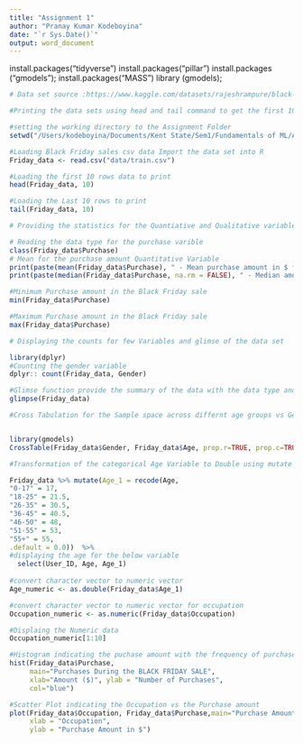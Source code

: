 ```yaml
---
title: "Assignment 1"
author: "Pranay Kumar Kodeboyina"
date: "`r Sys.Date()`"
output: word_document
---
```


install.packages("tidyverse")
install.packages("pillar")
install.packages ("gmodels"); install.packages("MASS")
library (gmodels);




```r

# Data set source :https://www.kaggle.com/datasets/rajeshrampure/black-friday-sale

#Printing the data sets using head and tail command to get the first 10 observations

#setting the working directory to the Assignment Folder
setwd("/Users/kodeboyina/Documents/Kent State/Sem1/Fundamentals of ML/Assigment1")

#Loading Black Friday sales csv data Import the data set into R
Friday_data <- read.csv("data/train.csv")

#Loading the first 10 rows data to print
head(Friday_data, 10)

#Loading the Last 10 rows to print
tail(Friday_data, 10)
```


```r
# Providing the statistics for the Quantiative and Qualitative variables

# Reading the data type for the purchase varible
class(Friday_data$Purchase)
# Mean for the purchase amount Quantitative Variable
print(paste(mean(Friday_data$Purchase), " - Mean purchase amount in $ for black Friday sale"))
print(paste(median(Friday_data$Purchase, na.rm = FALSE), " - Median amount in $ for black Friday sale"))

#Minimum Purchase amount in the Black Friday sale
min(Friday_data$Purchase)

#Maximum Purchase amount in the Black Friday sale
max(Friday_data$Purchase)
```



```r
# Displaying the counts for few Variables and glimse of the data set

library(dplyr)
#Counting the gender variable
dplyr:: count(Friday_data, Gender)

#Glimse function provide the summary of the data with the data type and categories
glimpse(Friday_data)

```



```r

#Cross Tabulation for the Sample space across differnt age groups vs Gender and displaying the row and column percentages


library(gmodels)
CrossTable(Friday_data$Gender, Friday_data$Age, prop.r=TRUE, prop.c=TRUE)

```

```r
#Transformation of the categorical Age Variable to Double using mutate function by considering the midpoints as factors for age

Friday_data %>% mutate(Age_1 = recode(Age,  
"0-17" = 17,
"18-25" = 21.5,
"26-35" = 30.5,
"36-45" = 40.5,
"46-50" = 48,
"51-55" = 53,
"55+" = 55,
.default = 0.0))  %>%
#displaying the age for the below variable
  select(User_ID, Age, Age_1)
   
#convert character vector to numeric vector
Age_numeric <- as.double(Friday_data$Age_1)  

#convert character vector to numeric vector for occupation
Occupation_numeric <- as.numeric(Friday_data$Occupation)  

#Displaing the Numeric data
Occupation_numeric[1:10]
```


```r
#Histogram indicating the puchase amount with the frequency of purchases
hist(Friday_data$Purchase,
     main="Purchases During the BLACK FRIDAY SALE",
     xlab="Amount ($)", ylab = "Number of Purchases",
     col="blue")

```


```r
#Scatter Plot indicating the Occupation vs the Purchase amount 
plot(Friday_data$Occupation, Friday_data$Purchase,main="Purchase Amount with Occupation",
     xlab = "Occupation",
     ylab = "Purchase Amount in $")
```